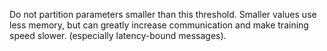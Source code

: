 Do not partition parameters smaller than this threshold. Smaller values use less memory, but can greatly increase communication and make training speed slower. (especially latency-bound messages).

